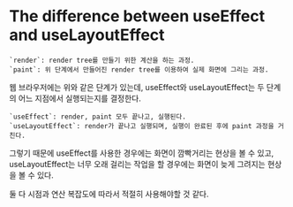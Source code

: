 # The difference between useEffect and useLayoutEffect

```
`render`: render tree를 만들기 위한 계산을 하는 과정.
`paint`: 위 단계에서 만들어진 render tree를 이용하여 실제 화면에 그리는 과정.
```

웹 브라우저에는 위와 같은 단계가 있는데, useEffect와 useLayoutEffect는 두 단계의 어느 지점에서 실행되는지를 결정한다.

```
`useEffect`: render, paint 모두 끝나고, 실행된다.   
`useLayoutEffect`: render가 끝나고 실행되며, 실행이 완료된 후에 paint 과정을 거친다.
```

그렇기 때문에 useEffect를 사용한 경우에는 화면이 깜빡거리는 현상을 볼 수 있고, useLayoutEffect는 너무 오래 걸리는 작업을 할 경우에는 화면이 늦게 그려지는 현상을 볼 수 있다.

둘 다 시점과 연산 복잡도에 따라서 적절히 사용해야할 것 같다.